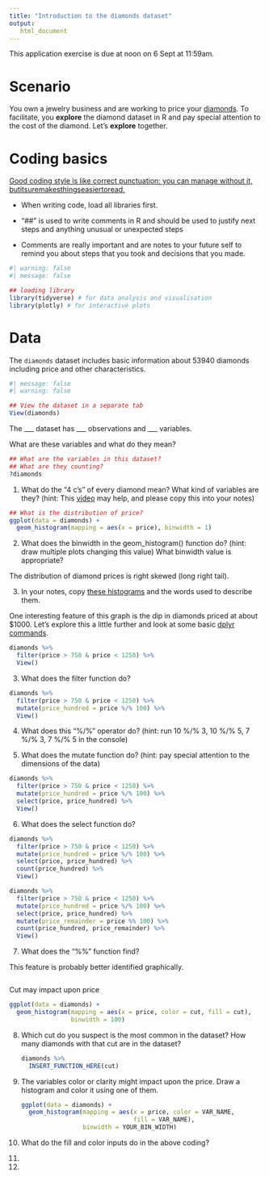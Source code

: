 ```yaml
---
title: "Introduction to the diamonds dataset"
output: 
   html_document
---
```


::: callout-important
This application exercise is due at noon on 6 Sept at 11:59am.
:::

# Scenario

You own a jewelry business and are working to price your [diamonds](tps://www.londonde.com/blogs/worlds-most-famous-diamonds/). To facilitate, you **explore** the diamond dataset in R and pay special attention to the cost of the diamond. Let's **explore** together.

# Coding basics

[Good coding style is like correct punctuation: you can manage without it, butitsuremakesthingseasiertoread.](https://style.tidyverse.org/index.html)

-   When writing code, load all libraries first.

-   "\##" is used to write comments in R and should be used to justify next steps and anything unusual or unexpected steps

-   Comments are really important and are notes to your future self to remind you about steps that you took and decisions that you made.

```r
#| warning: false
#| message: false

## loading library
library(tidyverse) # for data analysis and visualisation
library(plotly) # for interactive plots
```

# Data

The `diamonds` dataset includes basic information about 53940 diamonds including price and other characteristics.

```r
#| message: false
#| warning: false

## View the dataset in a separate tab
View(diamonds)
```

The \_\_\_ dataset has \_\_\_ observations and \_\_\_ variables.

What are these variables and what do they mean?

```r
## What are the variables in this dataset?
## What are they counting?
?diamonds
```

1.  What do the "4 c's" of every diamond mean? What kind of variables are they? (hint: This [video](https://www.youtube.com/watch?v=FqB5Es1HXI4) may help, and please copy this into your notes)

```r
## What is the distribution of price?
ggplot(data = diamonds) +
  geom_histogram(mapping = aes(x = price), binwidth = 1) 
```

2.  What does the binwidth in the geom_histogram() function do? (hint: draw multiple plots changing this value) What binwidth value is appropriate?

The distribution of diamond prices is right skewed (long right tail).

3.  In your notes, copy [these histograms](https://www.statology.org/describe-shape-of-histogram/) and the words used to describe them.

One interesting feature of this graph is the dip in diamonds priced at about \$1000. Let's explore this a little further and look at some basic [dplyr commands](https://raw.githubusercontent.com/rstudio/cheatsheets/main/data-transformation.pdf).

```r
diamonds %>% 
  filter(price > 750 & price < 1250) %>% 
  View()
```

3.  What does the filter function do?

```r
diamonds %>% 
  filter(price > 750 & price < 1250) %>% 
  mutate(price_hundred = price %/% 100) %>% 
  View()
```

4.  What does this "%/%" operator do? (hint: run 10 %/% 3, 10 %/% 5, 7 %/% 3, 7 %/% 5 in the console)

5.  What does the mutate function do? (hint: pay special attention to the dimensions of the data)

```r
diamonds %>% 
  filter(price > 750 & price < 1250) %>% 
  mutate(price_hundred = price %/% 100) %>% 
  select(price, price_hundred) %>% 
  View()
```

6.  What does the select function do?

```r
diamonds %>% 
  filter(price > 750 & price < 1250) %>% 
  mutate(price_hundred = price %/% 100) %>% 
  select(price, price_hundred) %>% 
  count(price_hundred) %>% 
  View()
```

```r
diamonds %>% 
  filter(price > 750 & price < 1250) %>% 
  mutate(price_hundred = price %/% 100) %>% 
  select(price, price_hundred) %>% 
  mutate(price_remainder = price %% 100) %>% 
  count(price_hundred, price_remainder) %>% 
  View()
```

7.  What does the "%%" function find?

This feature is probably better identified graphically.

```r

```

Cut may impact upon price

```r
ggplot(data = diamonds) +
  geom_histogram(mapping = aes(x = price, color = cut, fill = cut),
                 binwidth = 100) 
```

8.  Which cut do you suspect is the most common in the dataset? How many diamonds with that cut are in the dataset?

    ```r
    diamonds %>% 
      INSERT_FUNCTION_HERE(cut)
    ```

9.  The variables color or clarity might impact upon the price. Draw a histogram and color it using one of them.

    ```r
    ggplot(data = diamonds) +
      geom_histogram(mapping = aes(x = price, color = VAR_NAME, 
                                   fill = VAR_NAME), 
                     binwidth = YOUR_BIN_WIDTH) 
    ```

10. What do the fill and color inputs do in the above coding?

8.  
9.  
